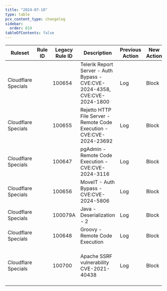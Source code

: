 ```yaml
---
title: "2024-07-10"
type: table
pcx_content_type: changelog
sidebar:
  order: 819
tableOfContents: false
---
```



<table style="width: 100%">
	<thead>
		<tr>
			<th>Ruleset</th>
			<th>Rule ID</th>
			<th>Legacy Rule ID</th>
			<th>Description</th>
			<th>Previous Action</th>
			<th>New Action</th>
			<th>Comments</th>
		</tr>
	</thead>
	<tbody>
		<tr>
			<td>Cloudflare Specials</td>
			<td>
				<RuleID id="94fa8d506d99460f94c4b520a0c03e6f" />
			</td>
			<td>100654</td>
			<td>
				Telerik Report Server - Auth Bypass - CVE:CVE-2024-4358,
				CVE:CVE-2024-1800
			</td>
			<td>Log</td>
			<td>Block</td>
			<td>New Detection</td>
		</tr>
		<tr>
			<td>Cloudflare Specials</td>
			<td>
				<RuleID id="f6301bb866914521b4dd3c98ff9f8ca6" />
			</td>
			<td>100655</td>
			<td>
				Rejetto HTTP File Server - Remote Code Execution - CVE:CVE-2024-23692
			</td>
			<td>Log</td>
			<td>Block</td>
			<td>New Detection</td>
		</tr>
		<tr>
			<td>Cloudflare Specials</td>
			<td>
				<RuleID id="8395a6bedf454601b0928d6885c293eb" />
			</td>
			<td>100647</td>
			<td>pgAdmin - Remote Code Execution - CVE:CVE-2024-3116</td>
			<td>Log</td>
			<td>Block</td>
			<td>New Detection</td>
		</tr>
		<tr>
			<td>Cloudflare Specials</td>
			<td>
				<RuleID id="269248d7a2ed42ffae9d581fb57f700d" />
			</td>
			<td>100656</td>
			<td>MoveIT - Auth Bypass - CVE:CVE-2024-5806</td>
			<td>Log</td>
			<td>Block</td>
			<td>New Detection</td>
		</tr>
		<tr>
			<td>Cloudflare Specials</td>
			<td>
				<RuleID id="6ebf227e51954025919cdf17afae3d67" />
			</td>
			<td>100079A</td>
			<td>Java - Deserialization - 2</td>
			<td>Log</td>
			<td>Block</td>
			<td>New Detection</td>
		</tr>
		<tr>
			<td>Cloudflare Specials</td>
			<td>
				<RuleID id="530a0370d373425e829a3d4498760cfd" />
			</td>
			<td>100648</td>
			<td>Groovy - Remote Code Execution</td>
			<td>Log</td>
			<td>Block</td>
			<td>New Detection</td>
		</tr>
		<tr>
			<td>Cloudflare Specials</td>
			<td>
				<RuleID id="2ce80fe815254f25b3c8f47569fe1e0d" />
			</td>
			<td>100700</td>
			<td>Apache SSRF vulnerability CVE-2021-40438</td>
			<td>Log</td>
			<td>Block</td>
			<td>
				This rule was released as 100700_BETA in old WAF and{" "}
				<RuleID id="2a9da4fa28924185b9e81435d4c44dad" /> in new WAF
			</td>
		</tr>
	</tbody>
</table>
